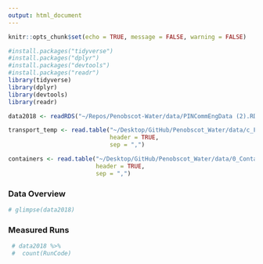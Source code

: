 ```yaml
---
output: html_document
---
```

```r
knitr::opts_chunk$set(echo = TRUE, message = FALSE, warning = FALSE)
```

```r
#install.packages("tidyverse")
#install.packages("dplyr")
#install.packages("devtools")
#install.packages("readr")
library(tidyverse)
library(dplyr)
library(devtools)
library(readr)
```

```r
data2018 <- readRDS("~/Repos/Penobscot-Water/data/PINCommEngData (2).RData")

transport_temp <- read.table("~/Desktop/GitHub/Penobscot_Water/data/c_FieldTransportTemps.txt",
                             header = TRUE,
                             sep = ",")

containers <- read.table("~/Desktop/GitHub/Penobscot_Water/data/0_ContainerMgmt.txt",
                         header = TRUE,
                         sep = ",")
```

### Data Overview 
```r
# glimpse(data2018)
```

### Measured Runs
```r
 # data2018 %>% 
 #  count(RunCode)
```
